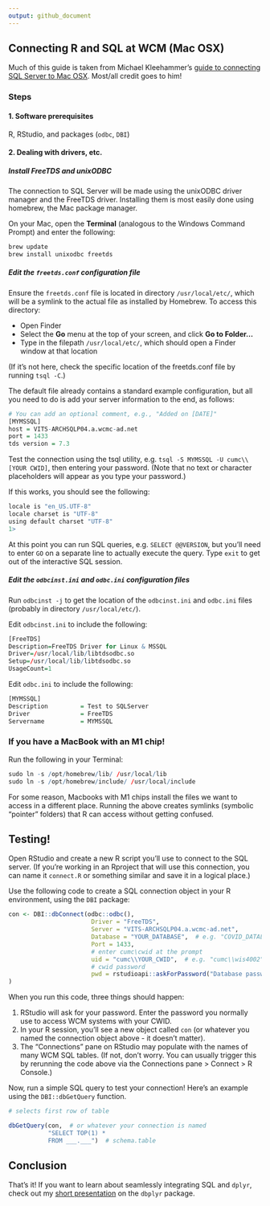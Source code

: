 ```yaml
---
output: github_document
---
```


## Connecting R and SQL at WCM (Mac OSX)

Much of this guide is taken from Michael Kleehammer's [guide to connecting SQL Server to Mac OSX](https://github.com/mkleehammer/pyodbc/wiki/Connecting-to-SQL-Server-from-Mac-OSX). Most/all credit goes to him!

### Steps

#### 1. Software prerequisites 

R, RStudio, and packages (`odbc`, `DBI`)

#### 2. Dealing with drivers, etc. 

##### **Install FreeTDS and unixODBC**

The connection to SQL Server will be made using the unixODBC driver manager and the FreeTDS driver. Installing them is most easily done using homebrew, the Mac package manager. 

On your Mac, open the **Terminal** (analogous to the Windows Command Prompt) and enter the following:

```r
brew update
brew install unixodbc freetds
```

##### **Edit the `freetds.conf` configuration file** 

Ensure the `freetds.conf` file is located in directory `/usr/local/etc/`, which will be a symlink to the actual file as installed by Homebrew. To access this directory:

  * Open Finder
  * Select the **Go** menu at the top of your screen, and click **Go to Folder...**
  * Type in the filepath `/usr/local/etc/`, which should open a Finder window at that location

(If it's not here, check the specific location of the freetds.conf file by running `tsql -C`.) 

The default file already contains a standard example configuration, but all you need to do is add your server information to the end, as follows:

```r
# You can add an optional comment, e.g., "Added on [DATE]"
[MYMSSQL]
host = VITS-ARCHSQLP04.a.wcmc-ad.net
port = 1433
tds version = 7.3
```

Test the connection using the tsql utility, e.g. `tsql -S MYMSSQL -U cumc\\[YOUR CWID]`, then entering your password. (Note that no text or character placeholders will appear as you type your password.) 

If this works, you should see the following:

```r
locale is "en_US.UTF-8"
locale charset is "UTF-8"
using default charset "UTF-8"
1>
```

At this point you can run SQL queries, e.g. `SELECT @@VERSION`, but you'll need to enter `GO` on a separate line to actually execute the query. Type `exit` to get out of the interactive SQL session.

##### **Edit the `odbcinst.ini` and `odbc.ini` configuration files**

Run `odbcinst -j` to get the location of the `odbcinst.ini` and `odbc.ini` files (probably in directory `/usr/local/etc/`). 

Edit `odbcinst.ini` to include the following:

```r
[FreeTDS]
Description=FreeTDS Driver for Linux & MSSQL
Driver=/usr/local/lib/libtdsodbc.so
Setup=/usr/local/lib/libtdsodbc.so
UsageCount=1
```

Edit `odbc.ini` to include the following:

```r
[MYMSSQL]
Description         = Test to SQLServer
Driver              = FreeTDS
Servername          = MYMSSQL
```

### **If you have a MacBook with an M1 chip!**

Run the following in your Terminal:

```r
sudo ln -s /opt/homebrew/lib/ /usr/local/lib
sudo ln -s /opt/homebrew/include/ /usr/local/include
```

For some reason, Macbooks with M1 chips install the files we want to access in a different place. Running the above creates symlinks (symbolic "pointer" folders) that R can access without getting confused.

## Testing!

Open RStudio and create a new R script you'll use to connect to the SQL server. (If you're working in an Rproject that will use this connection, you can name it `connect.R` or something similar and save it in a logical place.)

Use the following code to create a SQL connection object in your R environment, using the `DBI` package:

```r

con <- DBI::dbConnect(odbc::odbc(),
                       Driver = "FreeTDS",
                       Server = "VITS-ARCHSQLP04.a.wcmc-ad.net",
                       Database = "YOUR_DATABASE",  # e.g. "COVID_DATALAKE"
                       Port = 1433,
                       # enter cumc\cwid at the prompt
                       uid = "cumc\\YOUR_CWID",  # e.g. "cumc\\wis4002"
                       # cwid password
                       pwd = rstudioapi::askForPassword("Database password")
)

```

When you run this code, three things should happen:

  1. RStudio will ask for your password. Enter the password you normally use to access WCM systems with your CWID.
  2. In your R session, you'll see a new object called `con` (or whatever you named the connection object above - it doesn't matter).
  3. The "Connections" pane on RStudio may populate with the names of many WCM SQL tables. (If not, don't worry. You can usually trigger this by rerunning the code above via the Connections pane > Connect > R Console.) 
  
Now, run a simple SQL query to test your connection! Here's an example using the `DBI::dbGetQuery` function.

```r
# selects first row of table

dbGetQuery(con,  # or whatever your connection is named
           "SELECT TOP(1) *
           FROM ___.___")  # schema.table
```

## Conclusion

That's it! If you want to learn about seamlessly integrating SQL and `dplyr`, check out my [short presentation](https://simmwill.github.io/dbplyr-pres.html) on the `dbplyr` package.
